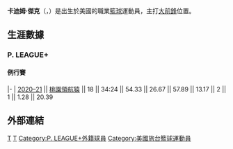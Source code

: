 {{Expand language|1=en|time=2021-01-29T15:19:21+00:00}}
{{BLP unsourced|time=2020-12-01T05:16:21+00:00}}
{{Infobox basketball biography
| image = Kadeem Jack basketball.jpg
| name = 卡蒂姆·傑克<br />Kadeem Jack
| position = [[大前鋒|大前鋒]]
| height_m = 2.06
| weight_kg = 107
| number = 
| nationality = {{USA}}
| team = 
| league = 
| birth_date = {{birth_date_and age|1992|10|27}}
| birth_place = {{USA}}[[紐約市|紐約市]][[皇后區|皇后區]]
| high_school = Rice High School
| college = [[羅格斯大學|羅格斯大學]]
| draft_round  = 
| draft_pick = 
| draft_year = 2015
| draft_team = 
| career_start = 2015
| years1 = {{nbay|2015|start}}
| team1 = [[印第安納溜馬|印第安納溜馬]]
| years2 = 2020–2021
| team2 = [[桃園領航猿|桃園領航猿]] 
| awards =  
}}
'''卡迪姆·傑克'''（{{lang-en|'''Kadeem Jack'''}}，{{bd|1992年|10月27日|catIdx=}}）是出生於美國的職業[[籃球|籃球]]運動員，主打[[大前鋒|大前鋒]]位置。

== 生涯數據 ==
{{Basketball player statistics legend}}
=== P. LEAGUE+ ===
==== 例行賽 ====
{{Basketball player statistics start|no-league=yes|2P=yes}}
|-
| [[2020–21年P._LEAGUE+賽季|2020–21]] || [[2020–21年桃園領航猿賽季|桃園領航猿]] || 18 || 34:24 || 54.33 || 26.67 || 57.89 || 13.17 || 2 || 1 || 1.28 || 20.39
{{s-end}}

== 外部連結 ==
{{PLG球員資料|plg=63}}

[[Category:美国男子篮球运动员|T]]
[[Category:桃園領航猿球員|T]]
[[Category:P._LEAGUE+外籍球員|Category:P. LEAGUE+外籍球員]]
[[Category:美國旅台籃球運動員|Category:美國旅台籃球運動員]]